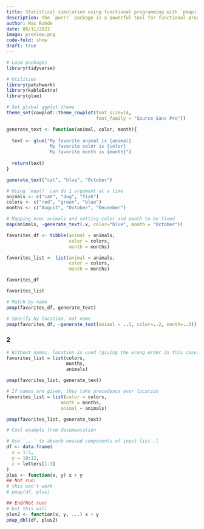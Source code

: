 ```yaml
---
title: Statistical simulation using functional programming with `pmap()`
description: The `purrr` package is a powerful tool for functional programming. This post explores how the `pmap()` function can be used for statistical simulations.
author: Max Rohde
date: 06/11/2022
image: preview.png
code-fold: show
draft: true
---
```


```r
# Load packages
library(tidyverse)

# Utilities
library(patchwork)
library(kableExtra)
library(glue)

# Set global ggplot theme
theme_set(cowplot::theme_cowplot(font_size=14,
                                 font_family = "Source Sans Pro"))
```

```r
generate_text <- function(animal, color, month){
 
  text <- glue("My favorite animal is {animal}
                My favorite color is {color}
                My favorite month is {month}")
  
  return(text)
}
```

```r
generate_text("cat", "blue", "October")
```

```r
# Using `map()` can do 1 argument at a time
animals <- c("cat", "dog", "fish")
colors <- c("red", "green", "blue")
months <- c("August", "October", "December")

# Mapping over animals and setting color and month to be fixed
map(animals, ~generate_text(.x, color="blue", month = "October"))
```

```r
favorites_df <- tibble(animal = animals,
                       color = colors,
                       month = months)

favorites_list <- list(animal = animals,
                       color = colors,
                       month = months)
```

```r
favorites_df
```

```r
favorites_list
```

```r
# Match by name
pmap(favorites_df, generate_text)
```
```r
# Specify by location, not name
pmap(favorites_df, ~generate_text(animal = ..1, color=..2, month=..3))
```

### 2

```r
# Without names, location is used (giving the wrong order in this case)
favorites_list = list(colors,
                      months,
                      animals)

pmap(favorites_list, generate_text)
```

```r
# If names are given, they take precedence over location
favorites_list = list(color = colors,
                    month = months,
                    animal = animals)

pmap(favorites_list, generate_text)
```

```r
# Cool example from documentation

# Use `...` to absorb unused components of input list .l
df <- data.frame(
  x = 1:3,
  y = 10:12,
  z = letters[1:3]
)
plus <- function(x, y) x + y
## Not run: 
# this won't work
# pmap(df, plus)

## End(Not run)
# but this will
plus2 <- function(x, y, ...) x + y
pmap_dbl(df, plus2)
```


